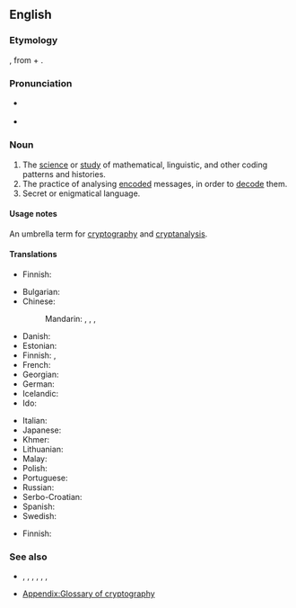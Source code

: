 ==English==

===Etymology===
{{confix|en|crypto|logy}}, from {{etyl|grc|en}} {{m|grc|κρυπτός||hidden}} + {{m|grc|λόγος||word}}.

===Pronunciation===
* {{a|UK}} {{IPA|/kɹɪpˈtɒl.ə.dʒi/|lang=en}}
* {{a|US}} {{IPA|/kɹɪpˈtɑ.lə.dʒi/|lang=en}}

===Noun===
{{en-noun|-|cryptologies}}

# The [[science]] or [[study]] of mathematical, linguistic, and other coding patterns and histories.
# The practice of analysing [[encode|encoded]] messages, in order to [[decode]] them.
# Secret or enigmatical language.
#: {{rfquotek|Johnson}}

====Usage notes====
An umbrella term for [[cryptography]] and [[cryptanalysis]].

====Translations====
{{trans-top|study}}
* Finnish: {{t+|fi|kryptologia}}
{{trans-mid}}
{{trans-bottom}}

{{trans-top|practice}}
* Bulgarian: {{t|bg|криптология|f}}
* Chinese:
*: Mandarin: {{t+|cmn|密碼學|sc=Hani}}, {{t+|cmn|密码学|tr=mìmǎxué|sc=Hani}}, {{t+|cmn|密码术|sc=Hani}}, {{t+|cmn|密码术|tr=mìmǎshù|sc=Hani}}
* Danish: {{t+|da|kryptologi}}
* Estonian: {{t+|et|krüptoloogia}}
* Finnish: {{t+|fi|kryptografia}}, {{t|fi|salakirjoitustaito}}
* French: {{t+|fr|cryptologie|f}}
* Georgian: {{t|ka|კრიპტოლოგია}}
* German: {{t+|de|Kryptologie|f}}
* Icelandic: {{t|is|dulmálsfræði|f}}
* Ido: {{t-needed|io}}
{{trans-mid}}
* Italian: {{t+|it|crittologia|f}}
* Japanese: {{t|ja|暗号学|tr=あんごうがく, angōgaku|sc=Jpan}}
* Khmer: {{t|km|រហស្សវិទ្យា|tr=rea’hahsa’ vityie|sc=Khmr}}
* Lithuanian: {{t|lt|kriptologija|f}}
* Malay: {{t|ms|kriptologi}}
* Polish: {{t+|pl|kryptologia|f}}
* Portuguese: {{t|pt|criptologia|f}}
* Russian: {{t+|ru|криптоло́гия|f}}
* Serbo-Croatian: {{t+|sh|kriptologija|f}}
* Spanish: {{t|es|criptología|f}}
* Swedish: {{t+|sv|kryptologi|c}}
{{trans-bottom}}

{{trans-top|secret or enigmatical language}}
* Finnish: {{t+|fi|salakieli}}
{{trans-mid}}
{{trans-bottom}}

===See also===
* {{l|en|cryptography}}, {{l|en|cryptanalysis}}, {{l|en|ciphertext}}, {{l|en|plaintext}}, {{l|en|cleartext}}, {{l|en|code}}, {{l|en|key}}
* [[Appendix:Glossary of cryptography]]